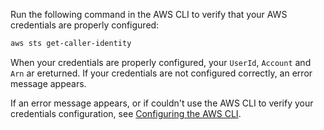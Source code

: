 Run the following command in the AWS CLI to verify that your AWS credentials are properly configured:

```bash title="Terminal command"
aws sts get-caller-identity
```

When your credentials are properly configured, your `UserId`, `Account` and `Arn` ar ereturned.  If your credentials are not configured correctly, an error message appears.

If an error message appears, or if couldn't use the AWS CLI to verify your credentials configuration, see [Configuring the AWS CLI](https://docs.aws.amazon.com/cli/latest/userguide/cli-chap-configure.html).

